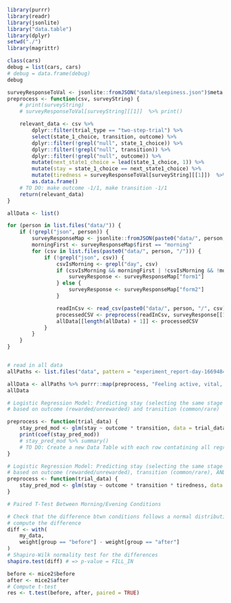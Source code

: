 ```r
library(purrr)
library(readr)
library(jsonlite)
library("data.table")
library(dplyr)
setwd("./")
library(magrittr)
```

```r
class(cars)
debug = list(cars, cars)
# debug = data.frame(debug)
debug
```

```r

surveyResponseToVal <- jsonlite::fromJSON("data/sleepiness.json")$meta
preprocess <- function(csv, surveyString) {
    # print(surveyString)
    # surveyResponseToVal[surveyString][[1]]  %>% print()

    relevant_data <- csv %>%
        dplyr::filter(trial_type == "two-step-trial") %>%
        select(state_1_choice, transition, outcome) %>%
        dplyr::filter(!grepl("null", state_1_choice)) %>%
        dplyr::filter(!grepl("null", transition)) %>%
        dplyr::filter(!grepl("null", outcome)) %>%
        mutate(next_state1_choice = lead(state_1_choice, 1)) %>%
        mutate(stay = state_1_choice == next_state1_choice) %>%
        mutate(tiredness = surveyResponseToVal[surveyString][[1]])  %>% 
        as.data.frame()
    # TO DO: make outcome -1/1, make transition -1/1
    return(relevant_data)
}
```


```r

allData <- list()

for (person in list.files("data/")) {
    if (!grepl("json", person)) {
        surveyResponseMap <- jsonlite::fromJSON(paste0("data/", person, "/meta.json"))$meta
        morningFirst <- surveyResponseMap$first == "morning"
        for (csv in list.files(paste0("data/", person, "/"))) {
            if (!grepl("json", csv)) {
                csvIsMorning <- grepl("day", csv)
                if (csvIsMorning && morningFirst | !csvIsMorning && !morningFirst) {
                    surveyResponse <- surveyResponseMap["form1"]
                } else {
                    surveyResponse <- surveyResponseMap["form2"]
                }

                readInCsv <- read_csv(paste0("data/", person, "/", csv))
                processedCSV <- preprocess(readInCsv, surveyResponse[[1]])
                allData[[length(allData) + 1]] <- processedCSV
            }
        }
    }
}
```
    
```r
```
    
```r

# read in all data
allPaths <- list.files("data", pattern = "experiment_report-day-1669484810263.csv", full.names = TRUE, recursive = TRUE) %>% purrr::map(read_csv)

allData <- allPaths %>% purrr::map(preprocess, "Feeling active, vital, alert, or wide awake")
allData
```
    
```r
# Logistic Regression Model: Predicting stay (selecting the same stage 1 choice as the previous round)
# based on outcome (rewarded/unrewarded) and transition (common/rare)

preprocess <- function(trial_data) {
    stay_pred_mod <- glm(stay ~ outcome * transition, data = trial_data, family = binomial)
    print(coef(stay_pred_mod))
    # stay_pred_mod %>% summary()
    # TO DO: Create a new Data Table with each row contatining all regression coefficients as well as morning vs. evening
}
```


```r
# Logistic Regression Model: Predicting stay (selecting the same stage 1 choice as the previous round)
# based on outcome (rewarded/unrewarded), transition (common/rare), AND sleepiness score
preprocess <- function(trial_data) {
    stay_pred_mod <- glm(stay ~ outcome * transition * tiredness, data = trial_data, family = binomial)
}
```

```r
# Paired T-Test Between Morning/Evening Conditions

# Check that the difference btwn conditions follows a normal distribution
# compute the difference
diff <- with(
    my_data,
    weight[group == "before"] - weight[group == "after"]
)
# Shapiro-Wilk normality test for the differences
shapiro.test(diff) # => p-value = FILL_IN

before <- mice2$before
after <- mice2$after
# Compute t-test
res <- t.test(before, after, paired = TRUE)
```